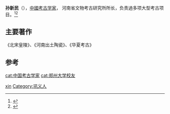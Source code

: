 '''孙新民'''（{{bd|1955年|}}），[[中國|中國]][[考古学家|考古学家]]， 河南省文物考古研究所所长，负责過多项大型考古项目。<ref>{{Cite web|url=http://wenyansuo.hawh.cn/xsyj/2012-07/04/content_103958.htm|title=孙新民|accessdate=2016-09-16|author=|date=2012-07-04|publisher=|archive-date=2016-09-21|archive-url=https://web.archive.org/web/20160921090948/http://wenyansuo.hawh.cn/xsyj/2012-07/04/content_103958.htm|dead-url=yes}}</ref><ref>{{Cite web |url=http://www5.zzu.edu.cn/lsxy/info/1012/2850.htm |title=河南省文物考古研究院孙新民先生为我院师生做学术报告 - 郑州大学历史学院 |access-date=2020-03-02 |archive-date=2020-03-02 |archive-url=https://web.archive.org/web/20200302235839/http://www5.zzu.edu.cn/lsxy/info/1012/2850.htm |dead-url=no }}</ref>

==主要著作==
《北宋皇陵》、《河南出土陶瓷》、《华夏考古》

==参考==
{{refs}}

{{normdaten}}
{{DEFAULTSORT:sun xinmin}}
[[Category:孙姓|xin]]
[[cat:中国考古学家|cat:中国考古学家]]
[[cat:郑州大学校友|cat:郑州大学校友]]
[[Category:巩义人|Category:巩义人]]
{{china-bio-stub}}
